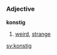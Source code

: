 =={{sv}}==
{{sv-adj|konstig|konstigt|konstige|konstiga|konstigare|konstigaste|konstigaste|konstigast}}
===Adjective===
'''konstig'''

#[[weird]], [[strange]]

[[sv:konstig]]